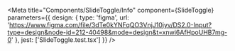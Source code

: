 
<Meta
  title="Components/SlideToggle/Info"
  component={SlideToggle}
  parameters={{
    design: {
      type: 'figma',
      url: 'https://www.figma.com/file/3dTe0kYNFqQO3VnjJ10jyv/DS2.0-Input?type=design&node-id=212-40498&mode=design&t=xnwi6AfHpoUHB7mg-0'
    },
    jest: ['SlideToggle.test.tsx']
  }}
/>

<Story name="Docs">
  <Unstyled>
    <Stories />
  </Unstyled>
</Story>
